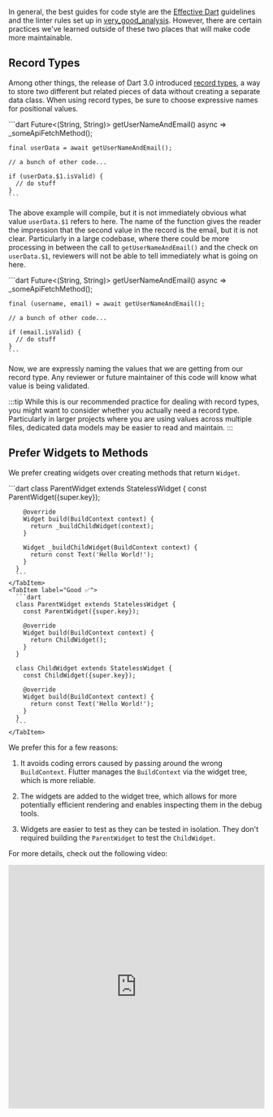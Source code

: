 
In general, the best guides for code style are the [Effective Dart](https://dart.dev/effective-dart) guidelines and the linter rules set up in [very_good_analysis](https://pub.dev/packages/very_good_analysis). However, there are certain practices we've learned outside of these two places that will make code more maintainable.

## Record Types

Among other things, the release of Dart 3.0 introduced [record types](https://dart.dev/language/records), a way to store two different but related pieces of data without creating a separate data class. When using record types, be sure to choose expressive names for positional values.

<Tabs>
  <TabItem label="Bad ❗️">
    ```dart
    Future<(String, String)> getUserNameAndEmail() async => _someApiFetchMethod();

    final userData = await getUserNameAndEmail();

    // a bunch of other code...

    if (userData.$1.isValid) {
      // do stuff
    }
    ```

  </TabItem>
</Tabs>

The above example will compile, but it is not immediately obvious what value `userData.$1` refers to here. The name of the function gives the reader the impression that the second value in the record is the email, but it is not clear. Particularly in a large codebase, where there could be more processing in between the call to `getUserNameAndEmail()` and the check on `userData.$1`, reviewers will not be able to tell immediately what is going on here.

<Tabs>
  <TabItem label="Good ✅">
    ```dart
    Future<(String, String)> getUserNameAndEmail() async => _someApiFetchMethod();

    final (username, email) = await getUserNameAndEmail();

    // a bunch of other code...

    if (email.isValid) {
      // do stuff
    }
    ```

  </TabItem>
</Tabs>

Now, we are expressly naming the values that we are getting from our record type. Any reviewer or future maintainer of this code will know what value is being validated.

:::tip
While this is our recommended practice for dealing with record types, you might want to consider whether you actually need a record type. Particularly in larger projects where you are using values across multiple files, dedicated data models may be easier to read and maintain.
:::

## Prefer Widgets to Methods

We prefer creating widgets over creating methods that return `Widget`.

<Tabs>
    <TabItem label="Bad ❗️">
      ```dart
      class ParentWidget extends StatelessWidget {
        const ParentWidget({super.key});

        @override
        Widget build(BuildContext context) {
          return _buildChildWidget(context);
        }
      
        Widget _buildChildWidget(BuildContext context) {
          return const Text('Hello World!');
        }
      }
      ```
    </TabItem>
    <TabItem label="Good ✅">
      ```dart
      class ParentWidget extends StatelessWidget {
        const ParentWidget({super.key});

        @override
        Widget build(BuildContext context) {
          return ChildWidget();
        }
      }

      class ChildWidget extends StatelessWidget {
        const ChildWidget({super.key});

        @override
        Widget build(BuildContext context) {
          return const Text('Hello World!');
        }
      }
      ```
    </TabItem>

</Tabs>

We prefer this for a few reasons:

1. It avoids coding errors caused by passing around the wrong `BuildContext`. Flutter manages the `BuildContext` via the widget tree, which is more reliable.

2. The widgets are added to the widget tree, which allows for more potentially efficient rendering and enables inspecting them in the debug tools.

3. Widgets are easier to test as they can be tested in isolation. They don't required building the `ParentWidget` to test the `ChildWidget`.

For more details, check out the following video:

<iframe
  style="width: 100%; height: 480px;"
  src="https://www.youtube.com/embed/IOyq-eTRhvo?si=pr_2yp_tr94EJztF"
  title="YouTube video player"
  frameborder="0"
  allow="accelerometer; autoplay; clipboard-write; encrypted-media; gyroscope; picture-in-picture; web-share"
  referrerpolicy="strict-origin-when-cross-origin"
  allowfullscreen
></iframe>
